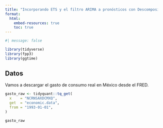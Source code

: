 ```yaml
---
title: "Incorporando ETS y el filtro ARIMA a pronósticos con Descomposición"
format: 
  html:
    embed-resources: true
    toc: true
---
```



```r
#| message: false

library(tidyverse)
library(fpp3)
library(ggtime)
```

## Datos

Vamos a descargar el gasto de consumo real en México desde el FRED.

```r
gasto_raw <- tidyquant::tq_get(
  x    = "NCRNSAXDCMXQ",
  get  = "economic.data",
  from = "1993-01-01",
)

gasto_raw
```

